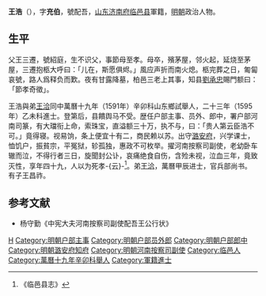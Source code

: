 '''王浩'''（{{bd|1564年||1612年|catIdx=}}），字'''充伯'''，號配吾，[[山东|山东]][[济南府|济南府]][[临邑县|临邑县]]軍籍，[[明朝|明朝]]政治人物。

== 生平 ==
父王三遷，號紹庭，生不识父，事節母至孝。母卒，殯茅屋，邻火起，延烧至茅屋，三遷抱柩大呼曰：「儿在，斯愿俱烬。」風应声折而南火熄。柩完葬之日，匍匐哀號，路人爲释负而歎。夜有甘露降墓，柏邑三老上其事，知县[[劉承忠|劉承忠]]賜門额曰：「節孝奇徵」。

王浩與弟[[王洽|王洽]]同中萬曆十九年（1591年）辛卯科山东鄉試舉人，二十三年（1595年）乙未科進士。登第后，县饋舆马不受。歴任户部主事、员外、郎中，署户部河南司篆，有大璫衔上命，索珠宝，直溢额三十万，执不与，曰：「贵人第云臣浩不可。」竟得寝。视易饷，条上便宜十有二，商民赖以苏。出守[[潞安府|潞安府]]，兴学课士，恤饥户，振貧宗，平冤狱，轸孤独，惠政不可枚举。擢河南按察司副使，老幼卧车辙而泣，不得行者三日，旋聞封公讣，哀痛绝食自伤，含殓未视，泣血三年，竟致灭性，享年四十九，人以为死孝-{云}-<ref>《临邑县志》</ref>。弟[[王洽|王洽]]，萬曆甲辰进士，官兵部尚书。有子王昌祚。

==参考文献==
*杨守勤《中宪大夫河南按察司副使配吾王公行状》
{{reflist}}

{{明朝官员小作品}}
{{萬曆二十三年乙未科殿試金榜}}
{{DEFAULTSORT:Wang王}}
[[Category:王姓|H]]
[[Category:明朝户部主事|Category:明朝户部主事]]
[[Category:明朝户部员外郎|Category:明朝户部员外郎]]
[[Category:明朝户部郎中|Category:明朝户部郎中]]
[[Category:明朝潞安府知府|Category:明朝潞安府知府]]
[[Category:明朝河南按察司副使|Category:明朝河南按察司副使]]
[[Category:临邑人|Category:临邑人]]
[[Category:萬曆十九年辛卯科舉人|Category:萬曆十九年辛卯科舉人]]
[[Category:軍籍進士|Category:軍籍進士]]